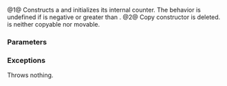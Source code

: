 {{cpp/thread/latch/title|latch}}
{{cpp/thread/latch/navbar}}

{{dcl begin}}
{{dcl|num=1|since=c++20|1= 
constexpr explicit latch( std::ptrdiff_t expected );
}}
{{dcl|num=2|since=c++20|1= 
latch( const latch&amp; ) = delete;
}}
{{dcl end}}

@1@ Constructs a {{tt|latch}} and initializes its internal counter. The behavior is undefined if {{c|expected}} is negative or greater than {{lc|max()}}.
@2@ Copy constructor is deleted. {{tt|latch}} is neither copyable nor movable.

===Parameters===
{{par begin}}
{{par|expected|the initial value of the internal counter}}
{{par end}}

===Exceptions===
Throws nothing.

{{langlinks|es|ja|ru|zh}}